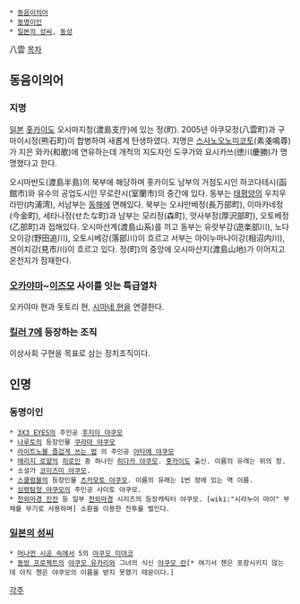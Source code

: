  * [[동음이의어]]
 * [[동명이인]]
 * [[일본의 성씨]], [[동성]]

八雲
[[목차]]
== 동음이의어 ==
=== 지명 ===
[[일본]] [[홋카이도]] 오시마지청(渡島支庁)에 있는 정(町). 2005년 야쿠모정(八雲町)과 구마이시정(熊石町)이 합병하여 새롭게 탄생하였다. 지명은 [[스사노오]]노미코토(素戔鳴尊)가 지은 와카(和歌)에 연유하는데 개척의 지도자인 도쿠가와 요시카쓰(徳川慶勝)가 명명했다고 한다. 

오시마반도(渡島半島)의 북부에 해당하며 홋카이도 남부의 거점도시인 하코다테시(函館市)와 유수의 공업도시인 무로란시(室蘭市)의 중간에 있다. 동부는 [[태평양]]의 우치우라만(内浦湾), 서남부는 [[동해]]에 면해있다. 북부는 오샤만베정(長万部町), 이마카네정(今金町), 세타나정(せたな町)과 남부는 모리정(森町), 앗사부정(厚沢部町), 오토베정(乙部町)과 접해있다. 오시마산계(渡島山系)를 끼고 동부는 유랏부강(遊楽部川), 노다오이강(野田追川), 오토시베강(落部川)이 흐르고 서부는 아이누마나이강(相沼内川), 겐이치강(見市川)이 흐르고 있다. 정(町)의 중앙에 오시마산지(渡島山地)가 이어지고 온천지가 점재한다.

=== [[오카야마]]~[[이즈모]] 사이를 잇는 특급열차 ===
오카야마 현과 돗토리 현, [[시마네 현]]을 연결한다.

=== [[킬러 7]]에 등장하는 조직 ===
이상사회 구현을 목표로 삼는 정치조직이다. 

== 인명 ==
=== 동명이인 ===
 * [[3X3 EYES]]의 주인공 [[후지이 야쿠모]]
 * [[나루토]]의 등장인물 [[쿠라마 야쿠모]]
 * [[라이트노블 즐겁게 쓰는 법]] 의 주인공 [[아타에 야쿠모]]
 * [[매리지 로얄]]의 [[히로인]] 중 하나인 [[히다카 야쿠모]]. [[홋카이도]] 출신. 이름의 유래는 위의 정.
 * 소설가 [[코이즈미 야쿠모]].
 * [[스쿨럼블]]의 등장인물 [[츠카모토 야쿠모]]. 이름의 유래는 1번 정에 있는 역 이름.
 * [[심령탐정 야쿠모]]의 주인공 사이토 야쿠모.
 * [[천외마경 진전]] 등 일부 [[천외마경]] 시리즈의 등장캐릭터 야쿠모. [wiki:"시라누이 마이" 부채를 무기로 사용하며] 소환을 이용한 전투를 벌인다.

=== [[일본의 성씨]] ===
 * [[머나먼 시공 속에서]] 5의 [[야쿠모 미야코]]
 * [[동방 프로젝트]]의 [[야쿠모 유카리]]와 그녀의 식신 [[야쿠모 란]][* 여기서 첸은 포함시키지 않는데 아직 첸은 야쿠모의 이름을 받지 못했기 때문이다.]

[[각주]]
